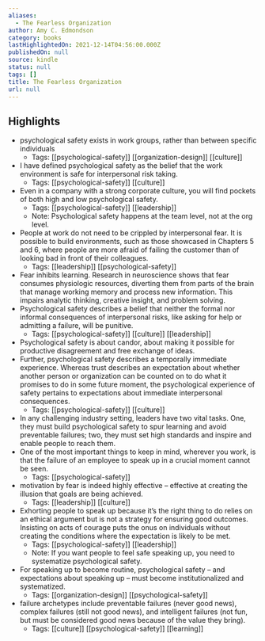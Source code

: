 ```yaml
---
aliases:
  - The Fearless Organization
author: Amy C. Edmondson
category: books
lastHighlightedOn: 2021-12-14T04:56:00.000Z
publishedOn: null
source: kindle
status: null
tags: []
title: The Fearless Organization
url: null
---
```

## Highlights

- psychological safety exists in work groups, rather than between specific individuals
    - Tags: [[psychological-safety]] [[organization-design]] [[culture]]
- I have defined psychological safety as the belief that the work environment is safe for interpersonal risk taking.
    - Tags: [[psychological-safety]] [[culture]]
- Even in a company with a strong corporate culture, you will find pockets of both high and low psychological safety.
    - Tags: [[psychological-safety]] [[leadership]]
    - Note: Psychological safety happens at the team level, not at the org level.
- People at work do not need to be crippled by interpersonal fear. It is possible to build environments, such as those showcased in Chapters 5 and 6, where people are more afraid of failing the customer than of looking bad in front of their colleagues.
    - Tags: [[leadership]] [[psychological-safety]]
- Fear inhibits learning. Research in neuroscience shows that fear consumes physiologic resources, diverting them from parts of the brain that manage working memory and process new information. This impairs analytic thinking, creative insight, and problem solving.
- Psychological safety describes a belief that neither the formal nor informal consequences of interpersonal risks, like asking for help or admitting a failure, will be punitive.
    - Tags: [[psychological-safety]] [[culture]] [[leadership]]
- Psychological safety is about candor, about making it possible for productive disagreement and free exchange of ideas.
- Further, psychological safety describes a temporally immediate experience. Whereas trust describes an expectation about whether another person or organization can be counted on to do what it promises to do in some future moment, the psychological experience of safety pertains to expectations about immediate interpersonal consequences.
    - Tags: [[psychological-safety]] [[culture]]
- In any challenging industry setting, leaders have two vital tasks. One, they must build psychological safety to spur learning and avoid preventable failures; two, they must set high standards and inspire and enable people to reach them.
- One of the most important things to keep in mind, wherever you work, is that the failure of an employee to speak up in a crucial moment cannot be seen.
    - Tags: [[psychological-safety]]
- motivation by fear is indeed highly effective – effective at creating the illusion that goals are being achieved.
    - Tags: [[leadership]] [[culture]]
- Exhorting people to speak up because it’s the right thing to do relies on an ethical argument but is not a strategy for ensuring good outcomes. Insisting on acts of courage puts the onus on individuals without creating the conditions where the expectation is likely to be met.
    - Tags: [[psychological-safety]] [[leadership]]
    - Note: If you want people to feel safe speaking up, you need to systematize psychological safety.
- For speaking up to become routine, psychological safety – and expectations about speaking up – must become institutionalized and systematized.
    - Tags: [[organization-design]] [[psychological-safety]]
- failure archetypes include preventable failures (never good news), complex failures (still not good news), and intelligent failures (not fun, but must be considered good news because of the value they bring).
    - Tags: [[culture]] [[psychological-safety]] [[learning]]
